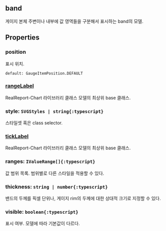 ## band
게이지 본체 주변이나 내부에 값 영역들을 구분해서 표시하는 band의 모델.
## Properties

### position
표시 위치.  


`default: GaugeItemPosition.DEFAULT`  

### [rangeLabel](./circle/rangeLabel)
RealReport-Chart 라이브러리 클래스 모델의 최상위 base 클래스.

  

### style: `SVGStyles | string{:typescript}`
스타일셋 혹은 class selector.  

### [tickLabel](./circle/tickLabel)
RealReport-Chart 라이브러리 클래스 모델의 최상위 base 클래스.

  

### ranges: `IValueRange[]{:typescript}`
값 범위 목록.
범위별로 다른 스타일을 적용할 수 있다.  

### thickness: `string | number{:typescript}`
밴드의 두께를 픽셀 단위나, 
게이지 rim의 두께에 대한 상대적 크기로 지정할 수 있다.  

### visible: `boolean{:typescript}`
표시 여부.
모델에 따라 기본값이 다르다.  
